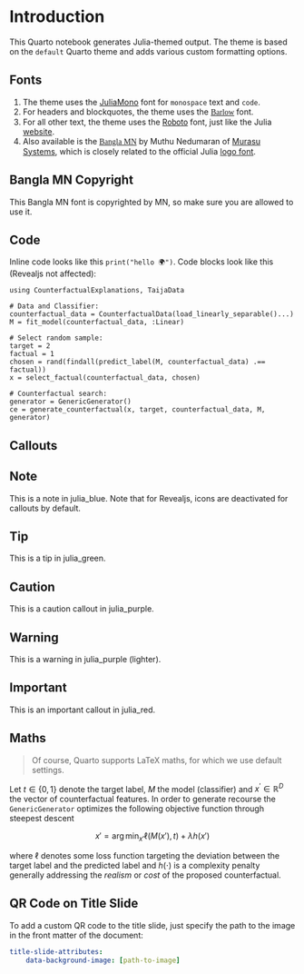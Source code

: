 # Introduction

This Quarto notebook generates Julia-themed output. The theme is based on the `default` Quarto theme and adds various custom formatting options.

## Fonts {.smaller}

1. The theme uses the [JuliaMono](https://juliamono.netlify.app/) font for `monospace` text and `code`.
2. For headers and blockquotes, the theme uses the [Barlow](https://tribby.com/fonts/barlow/){style="font-family: Barlow;"} font. 
3. For all other text, the theme uses the [Roboto](https://fonts.google.com/specimen/Roboto){style="font-family: Roboto;"} font, just like the Julia [website](https://julialang.org/). 
4. Also available is the [Bangla MN](https://www.onlinewebfonts.com/download/3d37467c4a9c7c1188bc3e0b7aadfa0d){style="font-family: Bangla MN;"} by Muthu Nedumaran of [Murasu Systems](http://murasu.com/), which is closely related to the official Julia [logo font](https://github.com/JuliaLang/julia-logo-graphics#about-the-font).

::: {.callout-caution}

## Bangla MN Copyright

This Bangla MN font is copyrighted by MN, so make sure you are allowed to use it. 
:::

## Code

Inline code looks like this `print("hello 🌍")`. Code blocks look like this (Revealjs not affected):

```.julia
using CounterfactualExplanations, TaijaData

# Data and Classifier:
counterfactual_data = CounterfactualData(load_linearly_separable()...)
M = fit_model(counterfactual_data, :Linear)

# Select random sample:
target = 2
factual = 1
chosen = rand(findall(predict_label(M, counterfactual_data) .== factual))
x = select_factual(counterfactual_data, chosen)

# Counterfactual search:
generator = GenericGenerator()
ce = generate_counterfactual(x, target, counterfactual_data, M, generator)
```

## Callouts {.smaller}

::: {.callout-note}

# Note

This is a note in [julia_blue]{class="julia-blue"}. Note that for Revealjs, icons are deactivated for callouts by default.

:::

::: {.callout-tip}

# Tip

This is a tip in [julia_green]{class="julia-green"}.

:::

::: {.callout-caution}

# Caution

This is a caution callout in [julia_purple]{class="julia-purple"}.

:::

::: {.callout-warning}

# Warning

This is a warning in [julia_purple]{class="julia-purple"} (lighter).

:::

::: {.callout-important}

# Important

This is an important callout in [julia_red]{class="julia-red"}.

:::

## Maths {.smaller}

> Of course, Quarto supports LaTeX maths, for which we use default settings.

Let $t\in\{0,1\}$ denote the target label, $M$ the model (classifier) and ${x}^{\prime} \in \mathbb{R}^D$ the vector of counterfactual features. In order to generate recourse the `GenericGenerator` optimizes the following objective function through steepest descent

$$
x\prime = \arg \min_{x\prime}  \ell(M(x\prime),t) + \lambda h(x\prime)
$$

where $\ell$ denotes some loss function targeting the deviation between the target label and the predicted label and $h(\cdot)$ is a complexity penalty generally addressing the *realism* or *cost* of the proposed counterfactual. 

## QR Code on Title Slide 

To add a custom QR code to the title slide, just specify the path to the image in the front matter of the document:

```yaml
title-slide-attributes:
    data-background-image: [path-to-image]
```